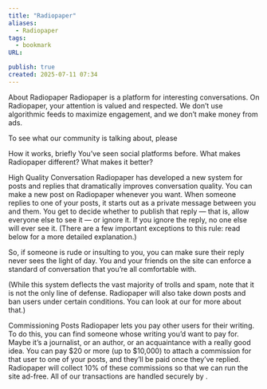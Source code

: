 ```yaml
---
title: "Radiopaper"
aliases:
  - Radiopaper
tags:
  - bookmark
URL:

publish: true
created: 2025-07-11 07:34
---
```




About Radiopaper
Radiopaper is a platform for interesting conversations. On Radiopaper, your attention is valued and respected. We don’t use algorithmic feeds to maximize engagement, and we don’t make money from ads.

To see what our community is talking about, please  

How it works, briefly
You’ve seen social platforms before. What makes Radiopaper different? What makes it better?

High Quality Conversation
Radiopaper has developed a new system for posts and replies that dramatically improves conversation quality. You can make a new post on Radiopaper whenever you want. When someone replies to one of your posts, it starts out as a private message between you and them. You get to decide whether to publish that reply — that is, allow everyone else to see it — or ignore it. If you ignore the reply, no one else will ever see it. (There are a few important exceptions to this rule: read below for a more detailed explanation.)

So, if someone is rude or insulting to you, you can make sure their reply never sees the light of day. You and your friends on the site can enforce a standard of conversation that you’re all comfortable with.

(While this system deflects the vast majority of trolls and spam, note that it is not the only line of defense. Radiopaper will also take down posts and ban users under certain conditions. You can look at our 
 for more about that.)

Commissioning Posts
Radiopaper lets you pay other users for their writing. To do this, you can find someone whose writing you’d want to pay for. Maybe it’s a journalist, or an author, or an acquaintance with a really good idea. You can pay $20 or more (up to $10,000) to attach a commission for that user to one of your posts, and they’ll be paid once they’ve replied. Radiopaper will collect 10% of these commissions so that we can run the site ad-free. All of our transactions are handled securely by .